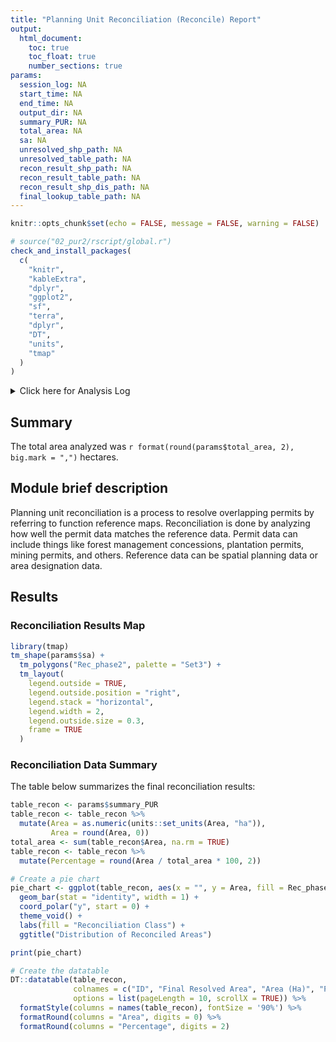 ```yaml
---
title: "Planning Unit Reconciliation (Reconcile) Report"
output:
  html_document:
    toc: true
    toc_float: true
    number_sections: true
params:
  session_log: NA
  start_time: NA
  end_time: NA
  output_dir: NA
  summary_PUR: NA
  total_area: NA
  sa: NA
  unresolved_shp_path: NA
  unresolved_table_path: NA
  recon_result_shp_path: NA
  recon_result_table_path: NA
  recon_result_shp_dis_path: NA
  final_lookup_table_path: NA
---
```


```r
knitr::opts_chunk$set(echo = FALSE, message = FALSE, warning = FALSE)
```

```r
# source("02_pur2/rscript/global.r")
check_and_install_packages(
  c(
    "knitr",
    "kableExtra",
    "dplyr",
    "ggplot2",
    "sf",
    "terra",
    "dplyr",
    "DT",
    "units",
    "tmap"
  )
)
```

<details><summary>Click here for Analysis Log</summary>

```r

analysis_log <- tribble(
  ~Category, ~Details,
  "Analysis Start", params$start_time,
  "Analysis End", params$end_time,
  "Input Data and Parameters", "",
  "1. Unresolved Planning Unit Map", params$unresolved_shp_path,
  "2. Unresolved Attribute Table", params$unresolved_table_path,
  "Output Files", "",
  "Output workspace", paste0(getwd(), params$output_dir),
  "1. Reconciliation Result Map", file.path(params$output_dir, params$recon_result_shp_path),   
  "2. Reconciliation Result Table", file.path(params$output_dir, params$recon_result_table_path),
  "3. Reconciliation Result Map (Dissolved)", file.path(params$output_dir, params$recon_result_shp_dis_path),
  "4. Final Result Table", file.path(params$output_dir, params$final_lookup_table_path),
  "Session Summary", "",
) %>% rbind(format_session_info_table())

analysis_log %>% kbl(caption = "Analysis Log", escape = FALSE) %>%
  kable_paper("hover", full_width = F )
```

</details>

## Summary

The total area analyzed was `r format(round(params$total_area, 2), big.mark = ",")` hectares.

## Module brief description

Planning unit reconciliation is a process to resolve overlapping permits by referring to function reference maps. Reconciliation is done by analyzing how well the permit data matches the reference data. Permit data can include things like forest management concessions, plantation permits, mining permits, and others. Reference data can be spatial planning data or area designation data.

## Results

### Reconciliation Results Map
```r
library(tmap)
tm_shape(params$sa) +
  tm_polygons("Rec_phase2", palette = "Set3") +
  tm_layout(
    legend.outside = TRUE,
    legend.outside.position = "right",
    legend.stack = "horizontal",
    legend.width = 2,
    legend.outside.size = 0.3,
    frame = TRUE
  )
```

### Reconciliation Data Summary

The table below summarizes the final reconciliation results:

```r

table_recon <- params$summary_PUR
table_recon <- table_recon %>%
  mutate(Area = as.numeric(units::set_units(Area, "ha")),
         Area = round(Area, 0))
total_area <- sum(table_recon$Area, na.rm = TRUE)
table_recon <- table_recon %>%
  mutate(Percentage = round(Area / total_area * 100, 2))

# Create a pie chart
pie_chart <- ggplot(table_recon, aes(x = "", y = Area, fill = Rec_phase2)) +
  geom_bar(stat = "identity", width = 1) +
  coord_polar("y", start = 0) +
  theme_void() +
  labs(fill = "Reconciliation Class") +
  ggtitle("Distribution of Reconciled Areas")

print(pie_chart)

# Create the datatable
DT::datatable(table_recon, 
              colnames = c("ID", "Final Resolved Area", "Area (Ha)", "Percentage (%)"),
              options = list(pageLength = 10, scrollX = TRUE)) %>%
  formatStyle(columns = names(table_recon), fontSize = '90%') %>%
  formatRound(columns = "Area", digits = 0) %>%
  formatRound(columns = "Percentage", digits = 2)
```
